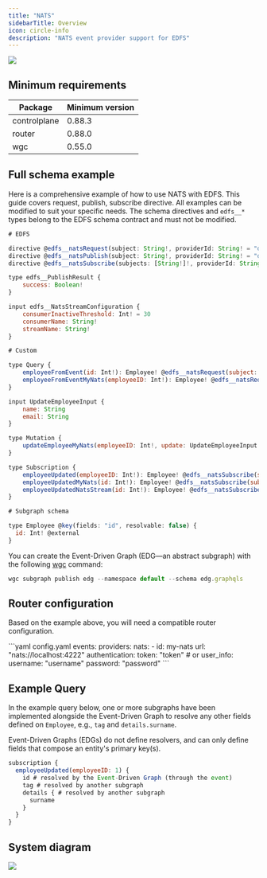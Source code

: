 ---
title: "NATS"
sidebarTitle: Overview
icon: circle-info
description: "NATS event provider support for EDFS"
---


<Frame caption="NATS with EDFS">
  <img src="/images/router/event-driven-federated-subscriptions-edfs/image-1.png" />
</Frame>

## Minimum requirements

|Package|Minimum version|
|---|---|
|controlplane|0.88.3|
|router|0.88.0|
|wgc|0.55.0|

## Full schema example

Here is a comprehensive example of how to use NATS with EDFS. This guide covers request, publish, subscribe directive. All examples can be modified to suit your specific needs. The schema directives and `edfs__*` types belong to the EDFS schema contract and must not be modified.

```js
# EDFS

directive @edfs__natsRequest(subject: String!, providerId: String! = "default") on FIELD_DEFINITION
directive @edfs__natsPublish(subject: String!, providerId: String! = "default") on FIELD_DEFINITION
directive @edfs__natsSubscribe(subjects: [String!]!, providerId: String! = "default", streamConfiguration: edfs__NatsStreamConfiguration) on FIELD_DEFINITION

type edfs__PublishResult {
    success: Boolean!
}

input edfs__NatsStreamConfiguration {
    consumerInactiveThreshold: Int! = 30
    consumerName: String!
    streamName: String!
}

# Custom

type Query {
    employeeFromEvent(id: Int!): Employee! @edfs__natsRequest(subject: "getEmployee.{{ args.id }}", providerId: "my-nats")
    employeeFromEventMyNats(employeeID: Int!): Employee! @edfs__natsRequest(subject: "getEmployeeMyNats.{{ args.employeeID }}", providerId: "my-nats")
}

input UpdateEmployeeInput {
    name: String
    email: String
}

type Mutation {
    updateEmployeeMyNats(employeeID: Int!, update: UpdateEmployeeInput!): edfs__PublishResult! @edfs__natsPublish(subject: "employeeUpdatedMyNats.{{ args.employeeID }}", providerId: "my-nats")
}

type Subscription {
    employeeUpdated(employeeID: Int!): Employee! @edfs__natsSubscribe(subjects: ["employeeUpdated.{{ args.employeeID }}"])
    employeeUpdatedMyNats(id: Int!): Employee! @edfs__natsSubscribe(subjects: ["employeeUpdatedMyNats.{{ args.id }}", "employeeUpdatedMyNatsTwo.{{ args.id }}"], providerId: "my-nats")
    employeeUpdatedNatsStream(id: Int!): Employee! @edfs__natsSubscribe(subjects: ["employeeUpdated.{{ args.id }}"], streamConfiguration: { consumerName: "consumerName", streamName: "streamName"}, providerId: "my-nats")
}

# Subgraph schema

type Employee @key(fields: "id", resolvable: false) {
  id: Int! @external
}
```

You can create the Event-Driven Graph (EDG—an abstract subgraph) with the following [wgc](/cli/intro) command:

```js
wgc subgraph publish edg --namespace default --schema edg.graphqls
```

## Router configuration

Based on the example above, you will need a compatible router configuration.

<CodeGroup>
  ```yaml config.yaml
  events:
    providers:
      nats:
        - id: my-nats
          url: "nats://localhost:4222"
          authentication:
            token: "token" # or
            user_info:
              username: "username"
              password: "password"
  ```
</CodeGroup>

## Example Query

In the example query below, one or more subgraphs have been implemented alongside the Event-Driven Graph to resolve any other fields defined on `Employee`, e.g., `tag` and `details.surname`.

Event-Driven Graphs (EDGs) do not define resolvers, and can only define fields that compose an entity's primary key(s).

```js
subscription {
  employeeUpdated(employeeID: 1) {
    id # resolved by the Event-Driven Graph (through the event)
    tag # resolved by another subgraph
    details { # resolved by another subgraph
      surname
    }
  }
}
```

## System diagram

<Frame>
  <img src="/images/router/event-driven-federated-subscriptions-edfs/image-2.png" />
</Frame>
